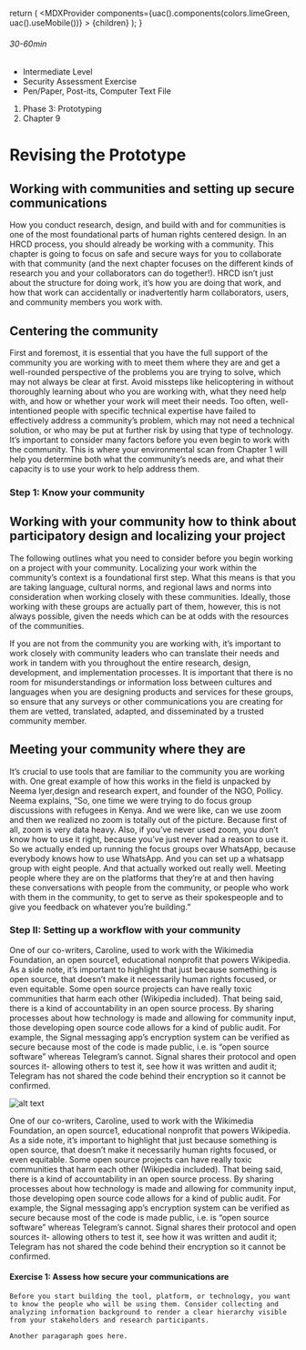 
  return (
    <MDXProvider
      components={uac().components(colors.limeGreen, uac().useMobile())}
    >
      {children}
    </MDXProvider>
  );
}

[comment]: # "↓↓↓ Editable ↓↓↓"

###### 30-60min

- Intermediate Level
- Security Assessment Exercise
- Pen/Paper, Post-its, Computer Text File

1. Phase 3: Prototyping
2. Chapter 9

# Revising the Prototype

## Working with communities and setting up secure communications

How you conduct research, design, and build with and for communities is one
of the most foundational parts of human rights centered design. In an HRCD process, you should already be working with a community. This chapter is going to focus on safe and secure ways for you to collaborate with that community (and the next chapter focuses on the different kinds of research you and your collaborators can do together!). HRCD isn’t just about the structure for doing work, it’s how you are doing that work, and how that work can accidentally or inadvertently harm collaborators, users, and community members you work with.

## Centering the community

First and foremost, it is essential that you have the full support of the community you are working with to meet them where they are and get a well-rounded perspective of the problems you are trying to solve, which may not always be clear at first. Avoid missteps like helicoptering in without thoroughly learning about who you are working with, what they need help with, and how or whether your work will meet their needs. Too often, well-intentioned people with specific technical expertise have failed to effectively address a community’s problem, which may not need a technical solution, or who may be put at further risk by using that type of technology. It’s important to consider many factors before you even begin to work with the community. This is where your environmental scan from Chapter 1 will help you determine both what the community’s needs are, and what their capacity is to use your work to help address them.

### Step 1: Know your community

## Working with your community how to think about participatory design and localizing your project

The following outlines what you need to consider before you begin working on a project with your community. Localizing your work within the community’s context is a foundational first step. What this means is that you are taking language, cultural norms, and regional laws and norms into consideration when working closely with these communities. Ideally, those working with these groups are actually part of them, however, this is not always possible, given the needs which can be at odds with the resources of the communities.

If you are not from the community you are working with, it’s important to
work closely with community leaders who can translate their needs and work in tandem with you throughout the entire research, design, development,
and implementation processes. It is important that there is no room for misunderstandings or information loss between cultures and languages when you are designing products and services for these groups, so ensure that
any surveys or other communications you are creating for them are vetted, translated, adapted, and disseminated by
a trusted community member.

## Meeting your community where they are

It’s crucial to use tools that are familiar to the community you are working with. One great example of how this works in the field is unpacked by Neema Iyer,design and research expert, and founder of the NGO, Pollicy. Neema explains, “So, one time we were trying to do focus group discussions with refugees in Kenya. And we were like, can we use zoom and then we realized no zoom is totally out of the picture. Because first of all, zoom is very data heavy. Also, if you’ve never used zoom, you don’t know how to use it right, because you’ve just never had a reason to use it. So we actually ended up running the focus groups over WhatsApp, because everybody knows how to use WhatsApp. And you can set up a whatsapp group with eight people. And that actually worked out really well. Meeting people where they are on the platforms that they’re at and then having these conversations with people from the community, or people who work with them in the community, to get to serve as their spokespeople and to give you feedback on whatever you’re building.”

### Step II: Setting up a workflow with your community

One of our co-writers, Caroline, used to work with the Wikimedia Foundation, an open source1, educational nonprofit that powers Wikipedia. As a side note, it’s important to highlight that just because something is open source, that doesn’t make it necessarily human rights focused, or even equitable. Some open source projects can have really toxic communities that harm each other (Wikipedia included). That being said, there is a kind of accountability in an open source process. By sharing processes about how technology is made and allowing for community input, those developing open source code allows for a kind of public audit. For example, the Signal messaging app’s encryption system can be verified as secure because most of the code is made public, i.e. is “open source software” whereas Telegram’s cannot. Signal shares their protocol and open sources it- allowing others to test it, see how it was written and audit it; Telegram has not shared the code behind their encryption so it cannot be confirmed.

![alt text](/images/uxs-icon-1.svg)

One of our co-writers, Caroline, used to work with the Wikimedia Foundation, an open source1, educational nonprofit that powers Wikipedia. As a side note, it’s important to highlight that just because something is open source, that doesn’t make it necessarily human rights focused, or even equitable. Some open source projects can have really toxic communities that harm each other (Wikipedia included). That being said, there is a kind of accountability in an open source process. By sharing processes about how technology is made and allowing for community input, those developing open source code allows for a kind of public audit. For example, the Signal messaging app’s encryption system can be verified as secure because most of the code is made public, i.e. is “open source software” whereas Telegram’s cannot. Signal shares their protocol and open sources it- allowing others to test it, see how it was written and audit it; Telegram has not shared the code behind their encryption so it cannot be confirmed.

#### Exercise 1: Assess how secure your communications are

```
Before you start building the tool, platform, or technology, you want to know the people who will be using them. Consider collecting and analyzing information background to render a clear hierarchy visible from your stakeholders and research participants.

Another paragaraph goes here.
```
